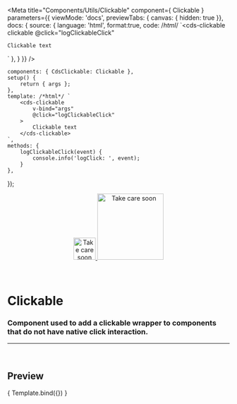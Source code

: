 
<Meta
	title="Components/Utils/Clickable"
	component={ Clickable }
	parameters={{
		viewMode: 'docs',
		previewTabs: { canvas: { hidden: true }},
		docs: {
			source: {
				language: 'html',
				format:true,
				code: /*html*/ 
`<cds-clickable
	clickable
	@click="logClickableClick"
>
	Clickable text
</cds-clickable>`
			},
		}
	}}
/>

	components: { CdsClickable: Clickable },
	setup() {
		return { args };
	},
	template: /*html*/ `
		<cds-clickable
			v-bind="args"
			@click="logClickableClick"
		>
			Clickable text
		</cds-clickable>
	`,
	methods: {
		logClickableClick(event) {
			console.info('logClick: ', event);
		}
	},
});

<div align="center" style={{display: 'flex'}}>
    <a href="https://rahulaher.netlify.app">
        <img src="https://rahulaher.netlify.app/img/logo/glyph-black-colored.svg" alt="Take care soon" width="50" />
        <img src="https://rahulaher.netlify.app/img/logo/word-black-colored.svg" alt="Take care soon" width="150" />
    </a>
</div>

<br />
<br />

# Clickable

### Component used to add a clickable wrapper to components that do not have native click interaction.
---
<br />

## Preview

<Canvas>
	<Story
		name="Clickable"
		args={{
			clickable: true,
		}}
	>
		{ Template.bind({}) }
	</Story>
</Canvas>

<ArgsTable story="Clickable" />
